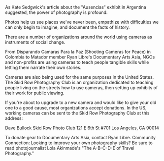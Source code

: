 As Kate Sedgwick's article about the "Ausencias" exhibit in Argentina suggested, the power of photography is profound.

Photos help us see places we've never been, empathize with difficulties we can only begin to imagine, and document the facts of history.

There are a number of organizations around the world using cameras as instruments of social change.

From Disparando Camaras Para la Paz (Shooting Cameras for Peace) in Colombia to Matador member Ryan Libre's Documentary Arts Asia, NGOs and non-profits are using cameras to teach people tangible skills while letting them narrate their own stories.

Cameras are also being used for the same purposes in the United States. The Skid Row Photography Club is an organization dedicated to teaching people living on the streets how to use cameras, then setting up exhibits of their work for public viewing.

If you're about to upgrade to a new camera and would like to give your old one to a good cause, most organizations accept donations. In the US, working cameras can be sent to the Skid Row Photography Club at this address:

Dave Bullock
Skid Row Photo Club
121 E 6th St #701
Los Angeles, CA 90014

To donate gear to Documentary Arts Asia, contact Ryan Libre.
Community Connection:
Looking to improve your own photography skills? Be sure to read photojournalist Lola Akinmade's "The A-B-C-D-E of Travel Photography."